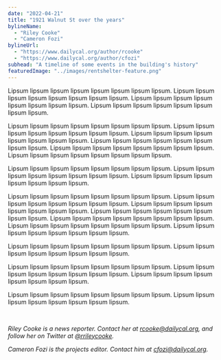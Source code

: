 ```yaml
---
date: "2022-04-21"
title: "1921 Walnut St over the years"
bylineName:
  - "Riley Cooke"
  - "Cameron Fozi"
bylineUrl:
  - "https://www.dailycal.org/author/rcooke"
  - "https://www.dailycal.org/author/cfozi"
subhead: "A timeline of some events in the building's history"
featuredImage: "../images/rentshelter-feature.png"
---
```


Lipsum lipsum lipsum lipsum lipsum lipsum lipsum lipsum. Lipsum lipsum lipsum lipsum lipsum lipsum lipsum lipsum. Lipsum lipsum lipsum lipsum lipsum lipsum lipsum lipsum. Lipsum lipsum lipsum lipsum lipsum lipsum lipsum lipsum.

Lipsum lipsum lipsum lipsum lipsum lipsum lipsum lipsum. Lipsum lipsum lipsum lipsum lipsum lipsum lipsum lipsum. Lipsum lipsum lipsum lipsum lipsum lipsum lipsum lipsum. Lipsum lipsum lipsum lipsum lipsum lipsum lipsum lipsum. Lipsum lipsum lipsum lipsum lipsum lipsum lipsum lipsum. Lipsum lipsum lipsum lipsum lipsum lipsum lipsum lipsum.

<Timeline1921 />

Lipsum lipsum lipsum lipsum lipsum lipsum lipsum lipsum. Lipsum lipsum lipsum lipsum lipsum lipsum lipsum lipsum. Lipsum lipsum lipsum lipsum lipsum lipsum lipsum lipsum.

Lipsum lipsum lipsum lipsum lipsum lipsum lipsum lipsum. Lipsum lipsum lipsum lipsum lipsum lipsum lipsum lipsum. Lipsum lipsum lipsum lipsum lipsum lipsum lipsum lipsum. Lipsum lipsum lipsum lipsum lipsum lipsum lipsum lipsum. Lipsum lipsum lipsum lipsum lipsum lipsum lipsum lipsum. Lipsum lipsum lipsum lipsum lipsum lipsum lipsum lipsum. Lipsum lipsum lipsum lipsum lipsum lipsum lipsum lipsum.

Lipsum lipsum lipsum lipsum lipsum lipsum lipsum lipsum. Lipsum lipsum lipsum lipsum lipsum lipsum lipsum lipsum.

Lipsum lipsum lipsum lipsum lipsum lipsum lipsum lipsum. Lipsum lipsum lipsum lipsum lipsum lipsum lipsum lipsum. Lipsum lipsum lipsum lipsum lipsum lipsum lipsum lipsum.

Lipsum lipsum lipsum lipsum lipsum lipsum lipsum lipsum. Lipsum lipsum lipsum lipsum lipsum lipsum lipsum lipsum.

<br />

_Riley Cooke is a news reporter. Contact her at [rcooke@dailycal.org](mailto:rcooke@dailycal.org), and follow her on Twitter at [@rrileycooke](https://twitter.com/rrileycooke)._

_Cameron Fozi is the projects editor. Contact him at [cfozi@dailycal.org](mailto:cfozi@dailycal.org)._
